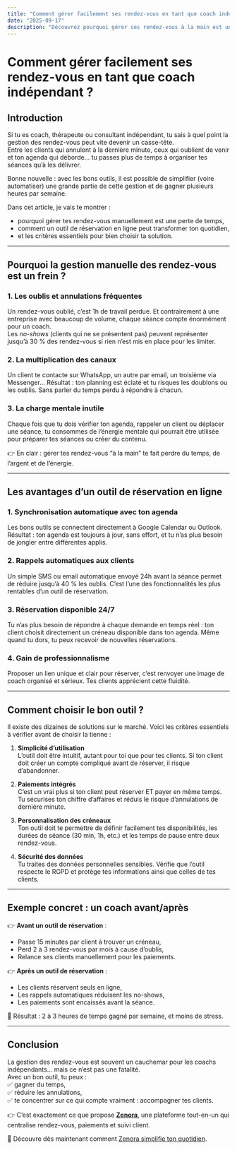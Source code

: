 ```yaml
---
title: "Comment gérer facilement ses rendez-vous en tant que coach indépendant ?"
date: "2025-09-17"
description: "Découvrez pourquoi gérer ses rendez-vous à la main est une perte de temps et comment un outil comme Zenora peut transformer votre quotidien de coach ou thérapeute indépendant."
---
```


# Comment gérer facilement ses rendez-vous en tant que coach indépendant ?

## Introduction  

Si tu es coach, thérapeute ou consultant indépendant, tu sais à quel point la gestion des rendez-vous peut vite devenir un casse-tête.  
Entre les clients qui annulent à la dernière minute, ceux qui oublient de venir et ton agenda qui déborde… tu passes plus de temps à organiser tes séances qu’à les délivrer.  

Bonne nouvelle : avec les bons outils, il est possible de simplifier (voire automatiser) une grande partie de cette gestion et de gagner plusieurs heures par semaine.  

Dans cet article, je vais te montrer :  
- pourquoi gérer tes rendez-vous manuellement est une perte de temps,  
- comment un outil de réservation en ligne peut transformer ton quotidien,  
- et les critères essentiels pour bien choisir ta solution.  

---

## Pourquoi la gestion manuelle des rendez-vous est un frein ?  

### 1. Les oublis et annulations fréquentes  
Un rendez-vous oublié, c’est 1h de travail perdue. Et contrairement à une entreprise avec beaucoup de volume, chaque séance compte énormément pour un coach.  
Les *no-shows* (clients qui ne se présentent pas) peuvent représenter jusqu’à 30 % des rendez-vous si rien n’est mis en place pour les limiter.  

### 2. La multiplication des canaux  
Un client te contacte sur WhatsApp, un autre par email, un troisième via Messenger… Résultat : ton planning est éclaté et tu risques les doublons ou les oublis. Sans parler du temps perdu à répondre à chacun.  

### 3. La charge mentale inutile  
Chaque fois que tu dois vérifier ton agenda, rappeler un client ou déplacer une séance, tu consommes de l’énergie mentale qui pourrait être utilisée pour préparer tes séances ou créer du contenu.  

👉 En clair : gérer tes rendez-vous “à la main” te fait perdre du temps, de l’argent et de l’énergie.  

---

## Les avantages d’un outil de réservation en ligne  

### 1. Synchronisation automatique avec ton agenda  
Les bons outils se connectent directement à Google Calendar ou Outlook. Résultat : ton agenda est toujours à jour, sans effort, et tu n’as plus besoin de jongler entre différentes applis.  

### 2. Rappels automatiques aux clients  
Un simple SMS ou email automatique envoyé 24h avant la séance permet de réduire jusqu’à 40 % les oublis. C’est l’une des fonctionnalités les plus rentables d’un outil de réservation.  

### 3. Réservation disponible 24/7  
Tu n’as plus besoin de répondre à chaque demande en temps réel : ton client choisit directement un créneau disponible dans ton agenda. Même quand tu dors, tu peux recevoir de nouvelles réservations.  

### 4. Gain de professionnalisme  
Proposer un lien unique et clair pour réserver, c’est renvoyer une image de coach organisé et sérieux. Tes clients apprécient cette fluidité.  

---

## Comment choisir le bon outil ?  

Il existe des dizaines de solutions sur le marché. Voici les critères essentiels à vérifier avant de choisir la tienne :  

1. **Simplicité d’utilisation**  
   L’outil doit être intuitif, autant pour toi que pour tes clients. Si ton client doit créer un compte compliqué avant de réserver, il risque d’abandonner.  

2. **Paiements intégrés**  
   C’est un vrai plus si ton client peut réserver ET payer en même temps. Tu sécurises ton chiffre d’affaires et réduis le risque d’annulations de dernière minute.  

3. **Personnalisation des créneaux**  
   Ton outil doit te permettre de définir facilement tes disponibilités, les durées de séance (30 min, 1h, etc.) et les temps de pause entre deux rendez-vous.  

4. **Sécurité des données**  
   Tu traites des données personnelles sensibles. Vérifie que l’outil respecte le RGPD et protège tes informations ainsi que celles de tes clients.  

---

## Exemple concret : un coach avant/après  

👉 **Avant un outil de réservation** :  
- Passe 15 minutes par client à trouver un créneau,  
- Perd 2 à 3 rendez-vous par mois à cause d’oublis,  
- Relance ses clients manuellement pour les paiements.  

👉 **Après un outil de réservation** :  
- Les clients réservent seuls en ligne,  
- Les rappels automatiques réduisent les no-shows,  
- Les paiements sont encaissés avant la séance.  

🎯 Résultat : 2 à 3 heures de temps gagné par semaine, et moins de stress.  

---

## Conclusion  

La gestion des rendez-vous est souvent un cauchemar pour les coachs indépendants… mais ce n’est pas une fatalité.  
Avec un bon outil, tu peux :  
✅ gagner du temps,  
✅ réduire les annulations,  
✅ te concentrer sur ce qui compte vraiment : accompagner tes clients.  

👉 C’est exactement ce que propose [**Zenora**](https://zenoraapp.com), une plateforme tout-en-un qui centralise rendez-vous, paiements et suivi client.  

🔗 Découvre dès maintenant comment [Zenora simplifie ton quotidien](https://zenoraapp.com).  
